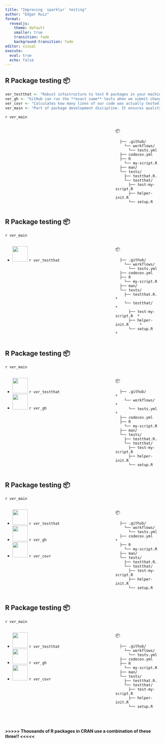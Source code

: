 ```yaml
---
title: "Improving `sparklyr` testing"
author: "Edgar Ruiz"
format: 
  revealjs:
    theme: default
    smaller: true
    transition: fade
    background-transition: fade
editor: visual
execute: 
  eval: true
  echo: false
---
```


## R Package testing 📦

```r
ver_testthat <- "Robust infastructure to test R packages in your machine"
ver_gh <- "GitHub can run the **exact same** tests when we submit changes to the package"
ver_covr <- "Calculates how many lines of our code was actually tested (coverage)"
ver_main <- "Part of package development discipline. It ensures quality of the package"
```


`r ver_main`

::: columns
::: {.column width="70%"}

:::
::: {.column width="30%"}
📦

      ├── .github/
        └── workflows/
          └── tests.yml
      ├── codecov.yml
      ├── R
        └── my-script.R
      ├── man/
      └── tests/
        ├── testthat.R.        
        └── testthat/          
          ├── test-my-script.R 
          ├── helper-init.R    
          └── setup.R          
:::
:::

## R Package testing 📦

`r ver_main`

::: columns
::: {.column width="70%"}
-   ![](images/testthat.png){width="50"} `r ver_testthat`
:::
::: {.column width="30%"}
📦


      ├── .github/
        └── workflows/
          └── tests.yml
      ├── codecov.yml
      ├── R
        └── my-script.R
      ├── man/
      └── tests/
        ├── testthat.R.         *
        └── testthat/           *
          ├── test-my-script.R  *
          ├── helper-init.R     *
          └── setup.R           *
:::
:::

## R Package testing 📦

`r ver_main`

::: columns
::: {.column width="70%"}
-   ![](images/testthat.png){width="50"} `r ver_testthat`
-   ![](images/github-mark.png){width="50"} `r ver_gh`
:::
::: {.column width="30%"}
📦

      ├── .github/              *
        └── workflows/          *
          └── tests.yml         *
      ├── codecov.yml
      ├── R
        └── my-script.R
      ├── man/
      └── tests/
        ├── testthat.R.        
        └── testthat/          
          ├── test-my-script.R 
          ├── helper-init.R    
          └── setup.R        
:::
:::

## R Package testing 📦

`r ver_main`

::: columns
::: {.column width="70%"}
-   ![](images/testthat.png){width="50"} `r ver_testthat`
-   ![](images/github-mark.png){width="50"} `r ver_gh`
-   ![](images/covr.png){width="50"} `r ver_covr`
:::
::: {.column width="30%"}
📦

      ├── .github/             
        └── workflows/         
          └── tests.yml        
      ├── codecov.yml           *
      ├── R
        └── my-script.R
      ├── man/
      └── tests/
        ├── testthat.R.        
        └── testthat/          
          ├── test-my-script.R 
          ├── helper-init.R    
          └── setup.R        
:::
:::


## R Package testing 📦

`r ver_main`

::: columns
::: {.column width="70%"}
-   ![](images/testthat.png){width="50"} `r ver_testthat`
-   ![](images/github-mark.png){width="50"} `r ver_gh`
-   ![](images/covr.png){width="50"} `r ver_covr`
:::
::: {.column width="30%"}
📦

      ├── .github/             
        └── workflows/         
          └── tests.yml        
      ├── codecov.yml           
      ├── R
        └── my-script.R
      ├── man/
      └── tests/
        ├── testthat.R.        
        └── testthat/          
          ├── test-my-script.R 
          ├── helper-init.R    
          └── setup.R        
:::
:::

<br/>

#### >>>>> Thousands of R packages in CRAN use a combination of these three!! <<<<<



